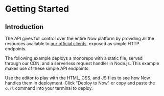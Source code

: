 
# Getting Started

## Introduction

The <Now color="#000" /> API gives full control over the entire Now platform by providing all the resources available to [our official clients](/download), exposed as simple HTTP endpoints.

The following example deploys a monorepo with a static file, served through our CDN, and a serverless request handler in Node.js. This example makes use of these simple API endpoints.

Use the editor to play with the HTML, CSS, and JS files to see how Now handles them in deployment. Click "Deploy to Now" or copy and paste the `curl` command into your terminal to deploy.

<Introduction />
